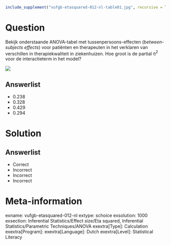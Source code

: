 ```{r, echo = FALSE, results = "hide"}
include_supplement("vufgb-etasquared-012-nl-table01.jpg", recursive = TRUE)
```

Question
========

Bekijk onderstaande ANOVA-tabel met tussenpersoons-effecten (*between-subjects effects*) voor patiënten en therapeuten in het verklaren van verschillen in therapiekwaliteit in ziekenhuizen. Hoe groot is de partial $\eta^{2}$ voor de interactieterm in het model?

![](vufgb-etasquared-012-nl-table01.jpg)
  
Answerlist
----------
* 0.238
* 0.328
* 0.429
* 0.294

Solution
========

Answerlist
----------
* Correct
* Incorrect
* Incorrect
* Incorrect

Meta-information
================
exname: vufgb-etasquared-012-nl
extype: schoice
exsolution: 1000
exsection: Inferential Statistics/Effect size/Eta squared, Inferential Statistics/Parametric Techniques/ANOVA
exextra[Type]: Calculation
exextra[Program]: 
exextra[Language]: Dutch
exextra[Level]: Statistical Literacy